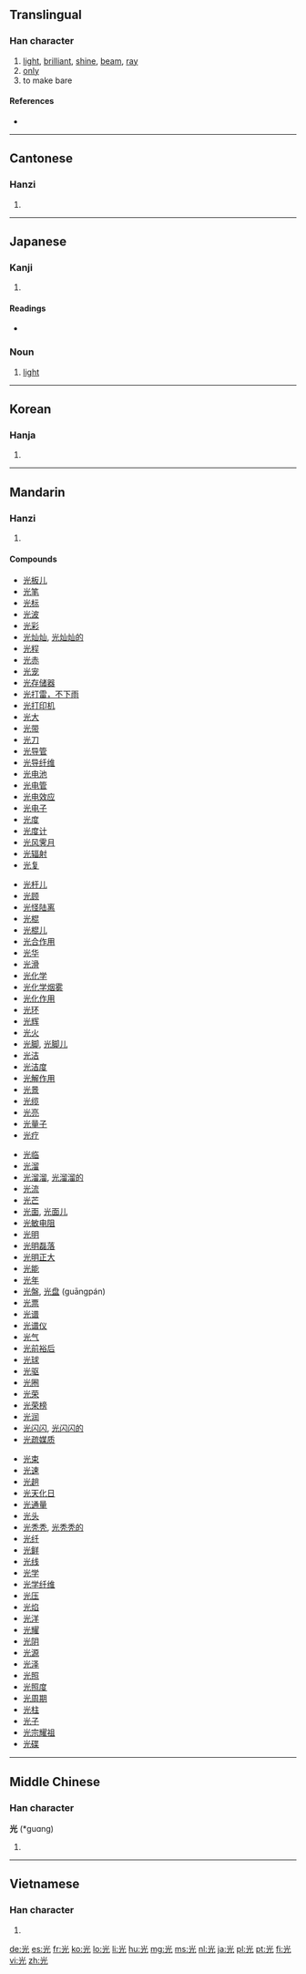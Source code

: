 {{also|灮}}
==Translingual==

===Han character===
{{Han char|rn=10|rad=儿|as=04|sn=6|four=9021<sub>1</sub>|canj=火一山 (FMU)}}

# [[light]], [[brilliant]], [[shine]], [[beam]], [[ray]]
# [[only]]
# to make bare

====References====
* {{Han ref|kx=0124.060|dkj=01350|dj=0262.010|hdz=10266.070|uh=5149|ud=20809|bh=A5FA|bd=42490}}

----

==Cantonese==

===Hanzi===
{{yue-hanzi|jyut=|y=gwong1}}

# {{defn|Cantonese|sort=儿04}}

----

==Japanese==

===Kanji===
{{ja-kanji|grade=2|rs=儿04}}

# {{defn|Japanese|sort=儿04}}

====Readings====
* {{ja-readings|on=[[こう]] (kō)|kun=[[ひかる]] (hikaru), [[ひかり]] (hikari)|nanori=[[みつ]] (mitsu)}}

===Noun===
{{ja-noun|k|hira=ひかり|rom=hikari}}

# [[light]]

----

==Korean==

===Hanja===
{{ko-hanja|hangeul=광|rv=gwang|mr=kwang}}

# {{defn|Korean|sort=儿04}}

----

==Mandarin==

===Hanzi===
{{cmn-hanzi|pin=[[guāng]] ([[guang1]])|wg=kuang<sup>1</sup>}}

# {{defn|Mandarin|sort=儿04}}

====Compounds====
{{rel-top4|compounds containing "光"}}
* [[光板儿]]
* [[光笔]]
* [[光标]]
* [[光波]]
* [[光彩]]
* [[光灿灿]], [[光灿灿的]]
* [[光程]]
* [[光赤]]
* [[光宠]]
* [[光存储器]]
* [[光打雷，不下雨]]
* [[光打印机]]
* [[光大]]
* [[光带]]
* [[光刀]]
* [[光导管]]
* [[光导纤维]]
* [[光电池]]
* [[光电管]]
* [[光电效应]]
* [[光电子]]
* [[光度]]
* [[光度计]]
* [[光风霁月]]
* [[光辐射]]
* [[光复]]
{{rel-mid4}}
* [[光杆儿]]
* [[光顾]]
* [[光怪陆离]]
* [[光棍]]
* [[光棍儿]]
* [[光合作用]]
* [[光华]]
* [[光滑]]
* [[光化学]]
* [[光化学烟雾]]
* [[光化作用]]
* [[光环]]
* [[光辉]]
* [[光火]]
* [[光脚]], [[光脚儿]]
* [[光洁]]
* [[光洁度]]
* [[光解作用]]
* [[光景]]
* [[光缆]]
* [[光亮]]
* [[光量子]]
* [[光疗]]
{{rel-mid4}}
* [[光临]]
* [[光溜]]
* [[光溜溜]], [[光溜溜的]]
* [[光流]]
* [[光芒]]
* [[光面]], [[光面儿]]
* [[光敏电阻]]
* [[光明]]
* [[光明磊落]]
* [[光明正大]]
* [[光能]]
* [[光年]]
* [[光盤]], [[光盘]] (guāngpán)
* [[光票]]
* [[光谱]]
* [[光谱仪]]
* [[光气]]
* [[光前裕后]]
* [[光球]]
* [[光驱]]
* [[光圈]]
* [[光荣]]
* [[光荣榜]]
* [[光润]]
* [[光闪闪]], [[光闪闪的]]
* [[光疏媒质]]
{{rel-mid4}}
* [[光束]]
* [[光速]]
* [[光趟]]
* [[光天化日]]
* [[光通量]]
* [[光头]]
* [[光秃秃]], [[光秃秃的]]
* [[光纤]]
* [[光鲜]]
* [[光线]]
* [[光学]]
* [[光学纤维]]
* [[光压]]
* [[光焰]]
* [[光洋]]
* [[光耀]]
* [[光阴]]
* [[光源]]
* [[光泽]]
* [[光照]]
* [[光照度]]
* [[光周期]]
* [[光柱]]
* [[光子]]
* [[光宗耀祖]]
* [[光碟]]
{{rel-bottom}}

----

==Middle Chinese==

===Han character===
'''光''' (*guɑng)<!--asterisk indicates that this is a reconstructed pronunciation--><!--Unihan database uses the vowel ɑ instead of a; are they different?-->

# {{defn|Middle Chinese|sort=儿04}}

----

==Vietnamese==

===Han character===
{{vi-hantu|[[quang]], [[cuông]], [[quàng]], [[quăng]]|rs=儿04}}

# {{defn|Vietnamese|sort=儿04}}

[[de:光]]
[[es:光]]
[[fr:光]]
[[ko:光]]
[[lo:光]]
[[li:光]]
[[hu:光]]
[[mg:光]]
[[ms:光]]
[[nl:光]]
[[ja:光]]
[[pl:光]]
[[pt:光]]
[[fi:光]]
[[vi:光]]
[[zh:光]]